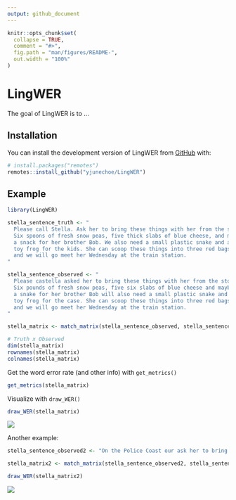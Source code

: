 ```yaml
---
output: github_document
---
```


<!-- README.md is generated from README.Rmd. Please edit that file -->

```r
knitr::opts_chunk$set(
  collapse = TRUE,
  comment = "#>",
  fig.path = "man/figures/README-",
  out.width = "100%"
)
```

# LingWER

<!-- badges: start -->
<!-- badges: end -->

The goal of LingWER is to ...

## Installation

You can install the development version of LingWER from [GitHub](https://github.com/) with:

``` r
# install.packages("remotes")
remotes::install_github("yjunechoe/LingWER")
```

## Example

```r
library(LingWER)

stella_sentence_truth <- "
  Please call Stella. Ask her to bring these things with her from the store:
  Six spoons of fresh snow peas, five thick slabs of blue cheese, and maybe
  a snack for her brother Bob. We also need a small plastic snake and a big
  toy frog for the kids. She can scoop these things into three red bags,
  and we will go meet her Wednesday at the train station.
"

stella_sentence_observed <- "
  Please castella asked her to bring these things with her from the store.
  Six pounds of fresh snow peas, five six slabs of blue cheese and maybe
  a snake for her brother Bob will also need a small plastic snake and a big
  toy frog for the case. She can scoop these things into three red bags
  and we will go meet her Wednesday at the train station.
"

stella_matrix <- match_matrix(stella_sentence_observed, stella_sentence_truth, unit = "letter")

# Truth x Observed
dim(stella_matrix)
rownames(stella_matrix)
colnames(stella_matrix)
```

Get the word error rate (and other info) with `get_metrics()`

```r
get_metrics(stella_matrix)
```

Visualize with `draw_WER()`

```r
draw_WER(stella_matrix)
```

![](imgs/wer.png)

Another example:

```r
stella_sentence_observed2 <- "On the Police Coast our ask her to bring this thing things with her from the store six spoons of fresh snow peas five slabs of blue cheese and maybe a snack for her brother Bob also need a small plastic snake and a big toy frog for the kids. She can scoop these things in the three bread bags and we will go meet her Wednesday at the train station."

stella_matrix2 <- match_matrix(stella_sentence_observed2, stella_sentence_truth, unit = "none")

draw_WER(stella_matrix2)
```

![](imgs/wer2.png)
